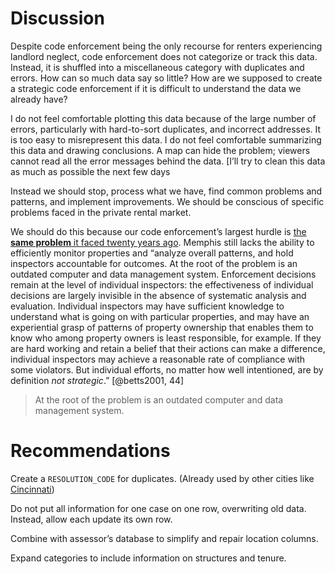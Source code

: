 # Discussion

Despite code enforcement being the only recourse for renters experiencing landlord neglect, code enforcement does not categorize or track this data. Instead, it is shuffled into a miscellaneous category with duplicates and errors. How can so much data say so little? How are we supposed to create a strategic code enforcement if it is difficult to understand the data we already have?

I do not feel comfortable plotting this data because of the large number of errors, particularly with hard-to-sort duplicates, and incorrect addresses. It is too easy to misrepresent this data. I do not feel comfortable summarizing this data and drawing conclusions. A map can hide the problem; viewers cannot read all the error messages behind the data. [I'll try to clean this data as much as possible the next few days

Instead we should stop, process what we have, find common problems and patterns, and implement improvements. We should be conscious of specific problems faced in the private rental market.

We should do this because our code enforcement's largest hurdle is [the **same problem** it faced twenty years ago]{.ul}. Memphis still lacks the ability to efficiently monitor properties and "analyze overall patterns, and hold inspectors accountable for outcomes. At the root of the problem is an outdated computer and data management system. Enforcement decisions remain at the level of individual inspectors: the effectiveness of individual decisions are largely invisible in the absence of systematic analysis and evaluation. Individual inspectors may have sufficient knowledge to understand what is going on with particular properties, and may have an experiential grasp of patterns of property ownership that enables them to know who among property owners is least responsible, for example. If they are hard working and retain a belief that their actions can make a difference, individual inspectors may achieve a reasonable rate of compliance with some violators. But individual efforts, no matter how well intentioned, are by definition *not strategic*." [@betts2001, 44]

> At the root of the problem is an outdated computer and data management system.

# Recommendations

Create a `RESOLUTION_CODE` for duplicates. (Already used by other cities like [Cincinnati](https://data.cincinnati-oh.gov/Thriving-Neighborhoods/Code-Enforcement/cncm-znd6))

Do not put all information for one case on one row, overwriting old data. Instead, allow each update its own row.

Combine with assessor's database to simplify and repair location columns.

Expand categories to include information on structures and tenure.
